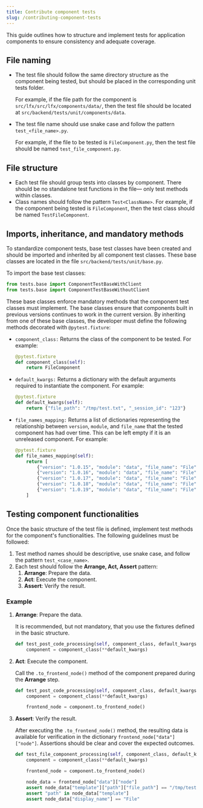 ```yaml
---
title: Contribute component tests
slug: /contributing-component-tests
---
```


This guide outlines how to structure and implement tests for application components to ensure consistency and adequate coverage.

## File naming

* The test file should follow the same directory structure as the component being tested, but should be placed in the corresponding unit tests folder.

    For example, if the file path for the component is `src/lfx/src/lfx/components/data/`, then the test file should be located at `src/backend/tests/unit/components/data`.

* The test file name should use snake case and follow the pattern `test_<file_name>.py`.

    For example, if the file to be tested is `FileComponent.py`, then the test file should be named `test_file_component.py`.

## File structure

* Each test file should group tests into classes by component. There should be no standalone test functions in the file— only test methods within classes.
* Class names should follow the pattern `Test<ClassName>`.
For example, if the component being tested is `FileComponent`, then the test class should be named `TestFileComponent`.

## Imports, inheritance, and mandatory methods

To standardize component tests, base test classes have been created and should be imported and inherited by all component test classes. These base classes are located in the file `src/backend/tests/unit/base.py`.

To import the base test classes:

```python
from tests.base import ComponentTestBaseWithClient
from tests.base import ComponentTestBaseWithoutClient
```

These base classes enforce mandatory methods that the component test classes must implement. The base classes ensure that components built in previous versions continues to work in the current version. By inheriting from one of these base classes, the developer must define the following methods decorated with `@pytest.fixture`:

* `component_class:` Returns the class of the component to be tested. For example:

    ```python
    @pytest.fixture
    def component_class(self):
        return FileComponent
    ```

* `default_kwargs:` Returns a dictionary with the default arguments required to instantiate the component. For example:

    ```python
    @pytest.fixture
    def default_kwargs(self):
        return {"file_path": "/tmp/test.txt", "_session_id": "123"}
    ```

* `file_names_mapping:` Returns a list of dictionaries representing the relationship between `version`, `module`, and `file_name` that the tested component has had over time. This can be left empty if it is an unreleased component. For example:

    ```python
    @pytest.fixture
    def file_names_mapping(self):
        return [
            {"version": "1.0.15", "module": "data", "file_name": "File"},
            {"version": "1.0.16", "module": "data", "file_name": "File"},
            {"version": "1.0.17", "module": "data", "file_name": "File"},
            {"version": "1.0.18", "module": "data", "file_name": "File"},
            {"version": "1.0.19", "module": "data", "file_name": "File"},
        ]
    ```

## Testing component functionalities

Once the basic structure of the test file is defined, implement test methods for the component's functionalities. The following guidelines must be followed:

1. Test method names should be descriptive, use snake case, and follow the pattern `test_<case_name>`.
2. Each test should follow the **Arrange, Act, Assert** pattern:
    1. **Arrange**: Prepare the data.
    2. **Act**: Execute the component.
    3. **Assert**: Verify the result.

### Example

1. **Arrange**: Prepare the data.

    It is recommended, but not mandatory, that you use the fixtures defined in the basic structure.

    ```python
    def test_post_code_processing(self, component_class, default_kwargs):
        component = component_class(**default_kwargs)
    ```

2. **Act**: Execute the component.

    Call the `.to_frontend_node()` method of the component prepared during the **Arrange** step.

    ```python
    def test_post_code_processing(self, component_class, default_kwargs):
        component = component_class(**default_kwargs)

        frontend_node = component.to_frontend_node()
    ```

3. **Assert**: Verify the result.

    After executing the `.to_frontend_node()` method, the resulting data is available for verification in the dictionary `frontend_node["data"]["node"]`. Assertions should be clear and cover the expected outcomes.

    ```python
    def test_file_component_processing(self, component_class, default_kwargs):
        component = component_class(**default_kwargs)

        frontend_node = component.to_frontend_node()

        node_data = frontend_node["data"]["node"]
        assert node_data["template"]["path"]["file_path"] == "/tmp/test.txt"
        assert "path" in node_data["template"]
        assert node_data["display_name"] == "File"
    ```